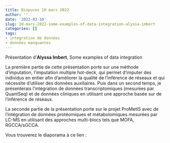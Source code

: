```yaml
---
title: Biopuces 10 mars 2022
author: ''
date: '2022-03-10'
slug: 10-mars-2022-some-examples-of-data-integration-alyssa-imbert
categories: []
tags: 
- integration de données
- données manquantes
---
```



Présentation d'**Alyssa Imbert**,  Some examples of data integration

La première partie de cette présentation porte sur une méthode d'imputation, l’imputation multiple hot-deck,  qui permet d’imputer des individus en entier afin d’améliorer la qualité de l’inférence de réseaux et qui nécessite d'utiliser des données auxiliaires. Puis dans un second temps, je présenterais l’intégration de données transcriptomiques (mesurées par QuantSeq) et de données cliniques en utilisant une approche basée sur de l’inférence de réseaux.

La seconde partie de la présentation porte sur le projet ProMetIS avec de l’intégration de données protéomiques et métabolomiques mesurées par LC-MS en utilisant des approches multi-blocs tels que MOFA, RGCCA/sGCCA. 


Vous trouverez le diaporama à ce lien : 


